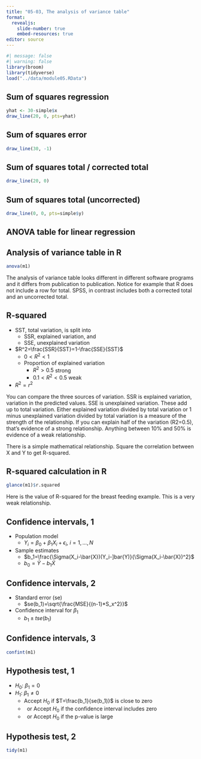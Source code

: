 ```yaml
---
title: "05-03, The analysis of variance table"
format: 
  revealjs:
    slide-number: true
    embed-resources: true
editor: source
---
```


```r
#| message: false
#| warning: false
library(broom)
library(tidyverse)
load("../data/module05.RData")
```


## Sum of squares regression

```r
yhat <- 30-simple$x
draw_line(20, 0, pts=yhat)
```

## Sum of squares error

```r
draw_line(30, -1)

```

## Sum of squares total / corrected total

```r
draw_line(20, 0)
```

## Sum of squares total (uncorrected)

```r
draw_line(0, 0, pts=simple$y)
```

## ANOVA table for linear regression

```{=tex}
\begin{matrix}
            &  SS &  df &                  MS &           F-ratio \\
 Regression & SSR &   1 &   MSR=\frac{SSR}{1} & F=\frac{MSR}{MSE} \\
 Error      & SSE & n-2 & MSE=\frac{SSE}{n-2} &                   \\
 Total      & SST & n-1 &                     &
\end{matrix}
```

## Analysis of variance table in R

```r
anova(m1)
```

:::notes
The analysis of variance table looks different in different software programs and it differs from publication to publication. Notice for example that R does not include a row for total. SPSS, in contrast includes both a corrected total and an uncorrected total.
:::

## R-squared

-   SST, total variation, is split into
    -    SSR, explained variation, and
    -    SSE, unexplained variation
-   $R^2=\frac{SSR}{SST}=1-\frac{SSE}{SST}$
    -    $0 < R^2 < 1$
    -    Proportion of explained variation
         -   $R^2 > 0.5$ strong
         -   $0.1 < R^2 < 0.5$ weak
-   $R^2 = r^2$


:::notes
You can compare the three sources of variation. SSR is explained variation, variation in the predicted values. SSE is unexplained variation. These add up to total variation. Either explained variation divided by total variation or 1 minus unexplained variation divided by total variation is a measure of the strength of the relationship. If you can explain half of the variation (R2=0.5), that's evidence of a strong relationship. Anything between 10% and 50% is evidence of a weak relationship.

There is a simple mathematical relationship. Square the correlation between X and Y to get R-squared.
:::


## R-squared calculation in R

```r
glance(m1)$r.squared
```

:::notes
Here is the value of R-squared for the breast feeding example. This is a very weak relationship.
:::

## Confidence intervals, 1

-   Population model
    -   $Y_i=\beta_0+\beta_1 X_i + \epsilon_i,\ i=1,...,N$
-   Sample estimates
    -   $b_1=\frac{\Sigma(X_i-\bar{X})(Y_i-]bar{Y)}{\Sigma(X_i-\bar{X})^2}$
    -   $b_0=\bar{Y}-b_1\bar{X}$
   
## Confidence intervals, 2

-   Standard error (se)
    -   $se(b_1)=\sqrt{\frac{MSE}{(n-1)*S_x^2}}$
-   Confidence interval for $\beta_1$
    -   $b_1 \pm t se(b_1)$
    
## Confidence intervals, 3

```r
confint(m1)
```

## Hypothesis test, 1

-   $H_0:\ \beta_1=0$
-   $H_1:\ \beta_1 \ne 0$
    -   Accept $H_0$ if $T=\frac{b_1}{se(b_1)}$ is close to zero
    -   $\ $ or Accept $H_0$ if the confidence interval includes zero
    -   $\ $ or Accept $H_0$ if the p-value is large
    
## Hypothesis test, 2

```r
tidy(m1)
```
